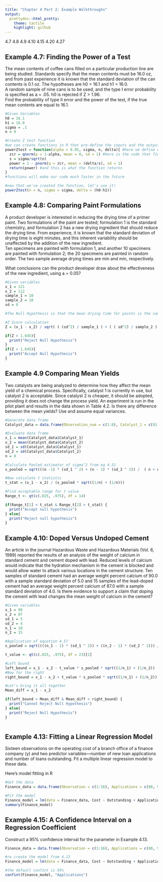```yaml
---
title: "Chapter 4 Part 2: Example Walkthroughs"
output:
  prettydoc::html_pretty:
    theme: tactile
    highlight: github
---
```


4.7 4.8 4.9 4.10 4.15 4.20 4.27

## Example 4.7: Finding the Power of a Test

The mean contents of coffee cans filled on a particular production line are being studied. Standards specify that the mean contents must be 16.0 oz, and from past experience it is known that the standard deviation of the can contents is 0.1 oz. The hypotheses are h0 = 16.1 and h1 = 16.0.  
A random sample of nine cans is to be used, and the type I error probability is specified as a = .05. h0 is rejected if Z > 1.96.   
Find the probability of type II error and the power of the test, if the true mean contents are equal to 16.1.  

  
```r
#Given Variables
h0 = 16.1
h1 = 16.0
sigma = .1
n = 9

#Create Z test function
#we can create functions in R that pre-define the inputs and the outputs
powerZtest = function(alpha = 0.05, sigma, n, delta){ #here we define what the user will need to input to use our function
  zcr = qnorm(p = 1-alpha, mean = 0, sd = 1) #here is the code that finds the power of a Z test
  s = sigma/sqrt(n)
  power = 1 - pnorm(q = zcr, mean = (delta/s), sd = 1)
  return(power) #and this is what the function returns
}
#functions will make our code much faster in the future

#now that we've created the function, let's use it!
powerZtest(n = n, sigma = sigma, delta = (h0-h1))


```
  
  
## Example 4.8: Comparing Paint Formulations

A product developer is interested in reducing the drying time of a primer paint. Two formulations of the paint are tested; formulation 1 is the standard chemistry, and formulation 2 has a new drying ingredient that should reduce the drying time. From experience, it is known that the standard deviation of drying time is eight minutes, and this inherent variability should be unaffected by the addition of the new ingredient.  
Ten specimens are painted with formulation 1, and another 10 specimens are painted with formulation 2; the 20 specimens are painted in random order. The two sample average drying times are min and min, respectively. 
  
What conclusions can the product developer draw about the effectiveness of the new ingredient, using a = 0.05?




```r
#Given variables
x_1 = 121
x_2 = 112
sample_1 = 10
sample_2 = 10
sd = 8

#The Null Hypothesis is that the mean drying time for paints is the same

#Z Score calculation
Z = (x_1 - x_2) / sqrt( ( (sd^2) / sample_1 ) + ( ( sd^2) / sample_2 ) )

if(Z > 1.645){
  print("Reject Null Hypothesis")
}
if(Z < 1.645){
  print("Accept Null Hypothesis")
}

```


  
## Example 4.9 Comparing Mean Yields

Two catalysts are being analyzed to determine how they affect the mean yield of a chemical process. Specifically, catalyst 1 is currently in use, but catalyst 2 is acceptable. Since catalyst 2 is cheaper, it should be adopted, providing it does not change the process yield. An experiment is run in the pilot plant and results in the data shown in Table 4.2. Is there any difference between the mean yields? Use and assume equal variances.
  
  
  
```r

#Generate data frame
Catalyst_data = data.frame(Observation_num = c(1:8), Catalyst_1 = c(91.50, 94.18, 92.18, 95.39, 91.79, 89.07, 94.72, 89.21), Catalyst_2 = c(89.19, 90.95, 90.46, 93.21, 97.19, 97.04, 91.07, 92.75))

#Evaluate data frame
x_1 = mean(Catalyst_data$Catalyst_1)
x_2 = mean(Catalyst_data$Catalyst_2)
sd_1 = sd(Catalyst_data$Catalyst_1)
sd_2 = sd(Catalyst_data$Catalyst_2)
n = 8

#Calculate Pooled estimator of sigma^2 from eq 4.51
s_pooled = sqrt(((n -1) * (sd_1 ^ 2) + (n - 1) * (sd_2 ^ 2)) /  ( n + n - 2))

#Now calculate t statistic
t_stat = (x_1 - x_2) / (s_pooled * sqrt((1/n) + (1/n)))

#Find acceptable range for t value
Range_t <- qt(c(.025, .975), df = 14)

if(Range_t[1] < t_stat & Range_t[2] > t_stat) {
  print("Accept null hypothesis")
} else{
  print("Reject null hypothesis")
}


```

## Example 4.10: Doped Versus Undoped Cement

An article in the journal Hazardous Waste and Hazardous Materials (Vol. 6, 1989) reported the results of an analysis of the weight of calcium in standard cement and cement doped with lead. Reduced levels of calcium would indicate that the hydration mechanism in the cement is blocked and would allow water to attack various locations in the cement structure. Ten samples of standard cement had an average weight percent calcium of 90.0 with a sample standard deviation of 5.0 and 15 samples of the lead-doped cement had an average weight percent calcium of 87.0 with a sample standard deviation of 4.0. Is there evidence to support a claim that doping the cement with lead changes the mean weight of calcium in the cement?
  
  
  

```r
#Given variables
x_1 = 90
x_2 = 87
sd_1 = 5
sd_2 = 4
n_1 = 10
n_2 = 15

#Application of equation 4.57
s_pooled = sqrt((((n_1 - 1) * (sd_1 ^ 2)) + ((n_2 - 1) * (sd_2 ^ 2))) / (n_1 + n_2 - 2))

t_value <- qt(c(.025, .975), df = 23)[2]

#Left bound
left_bound = x_1 - x_2 - t_value * s_pooled * sqrt((1/n_1) + (1/n_2))
#Now for the right
right_bound = x_1 - x_2 + t_value * s_pooled * sqrt((1/n_1) + (1/n_2))

#Let's bring it all together
Mean_diff = x_1 - x_2

if(left_bound < Mean_diff & Mean_diff < right_bound) {
  print("Cannot Reject Null Hypothesis")
} else{
  print("Reject Null Hypothesis")
}



```

## Example 4.13: Fitting a Linear Regression Model

Sixteen observations on the operating cost of a branch office of a finance company (y) and two predictor variables—number of new loan applications and number of loans outstanding. Fit a multiple linear regression model to these data.
  
Here's model fitting in R

```r
#Get the data
Finance_data = data.frame(Observation = c(1:16), Applications = c(80, 93, 100, 82, 90, 99, 81, 96, 94, 93, 97, 95, 100, 85, 86, 87), Outstanding = c(8,9,10,12,11,8,8,10,12,11,13,11,8,12,9,12), Cost = c(2256,2340,2426,2293,2330,2368,2250,2409,2364,2379,2440,2364,2404,2317,2309,2328))

#Fit the model
Finance_model = lm(data = Finance_data, Cost ~ Outstanding + Applications)
summary(Finance_model)

```
  
  

## Example 4.15: A Confidence Interval on a Regression Coefficient

Construct a 95% confidence interval for the parameter in Example 4.13.


```r
Finance_data = data.frame(Observation = c(1:16), Applications = c(80, 93, 100, 82, 90, 99, 81, 96, 94, 93, 97, 95, 100, 85, 86, 87), Outstanding = c(8,9,10,12,11,8,8,10,12,11,13,11,8,12,9,12), Cost = c(2256,2340,2426,2293,2330,2368,2250,2409,2364,2379,2440,2364,2404,2317,2309,2328))

#re create the model from 4.13 
Finance_model = lm(data = Finance_data, Cost ~ Outstanding + Applications)

#the default confint is 95%
confint(Finance_model, "Applications")


```

